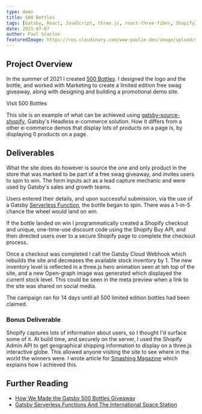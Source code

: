 ```yaml
---
type: demo
title: 500 Bottles
tags: [Gatsby, React, JavaScript, three.js, react-three-fiber, Shopify]
date: 2021-07-07
author: Paul Scanlon
featuredImage: https://res.cloudinary.com/www-paulie-dev/image/upload/v1660341000/paulie.dev/2021/07/og-image-500_ziriwj.jpg
---
```


## Project Overview

In the summer of 2021 I created [500 Bottles](https://500bottles.gatsbyjs.io/). I designed the logo and the bottle, and
worked with Marketing to create a limited edition free swag giveaway, along with designing and building a promotional
demo site.

<Cta href='https://500bottles.gatsbyjs.io/'>Visit 500 Bottles</Cta>

This site is an example of what can be achieved using
[gatsby-source-shopify](https://www.gatsbyjs.com/plugins/gatsby-source-shopify/), Gatsby's Headless e-commerce solution.
How it differs from a other e-commerce demos that display lots of products on a page is, by displaying 0 products on a
page.

<AstroImage
  width='768'
  height='480'
  alt='500 Bottles screenshots'
  url='https://res.cloudinary.com/www-paulie-dev/image/upload/v1660376262/paulie.dev/2021/07/embeddedd-500-bottles_bxjxdx.jpg'
/>

## Deliverables

What the site does do however is source the one and only product in the store that was marked to be part of a free swag
giveaway, and invites users to spin to win. The form inputs act as a lead capture mechanic and were used by Gatsby's
sales and growth teams.

Users entered their details, and upon successful submission, via the use of a Gatsby
[Serverless Function](https://www.gatsbyjs.com/products/cloud/functions), the bottle began to spin. There was a 1-in-5
chance the wheel would land on win.

If the bottle landed on win I programmatically created a Shopify checkout and unique, one-time-use discount code using
the Shopify Buy API, and then directed users over to a secure Shopify page to complete the checkout process.

Once a checkout was completed I call the Gatsby Cloud Webhook which rebuilds the site and decreases the available stock
inventory by 1. The new inventory level is reflected in a three.js hero animation seen at teh top of the site, and a new
Open-graph image was generated which displayed the current stock level. This could be seen in the meta preview when a
link to the site was shared on social media.

The campaign ran for 14 days until all 500 limited edition bottles had been claimed.

### Bonus Deliverable

Shopify captures lots of information about users, so I thought I'd surface some of it. At build time, and securely on
the server, I used the Shopify Admin API to get geographical shipping information to display on a three.js interactive
globe. This allowed anyone visiting the site to see where in the world the winners were. I wrote article for
[Smashing Magazine](https://www.smashingmagazine.com/2021/07/gatsby-serverless-functions-international-space-station/)
which explains how I achieved this.

<Tweet id='https://twitter.com/gatsbyjs/status/1412826462101647360' />

## Further Reading

- [How We Made the Gatsby 500 Bottles Giveaway](https://www.gatsbyjs.com/blog/how-we-made-the-gatsby-500-bottles-giveaway/)
- [Gatsby Serverless Functions And The International Space Station](/articles/2021/07/gatsby-serverless-functions-and-the-international-space-station/)
